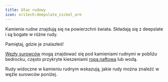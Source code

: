 ```yaml
---  
title: Głaz rudowy  
icon: oritech:deepslate_nickel_ore  
---  
```


<center>  
<ModAsset location="oritech:area/ore_boulder" width={512} />  
</center>  

Kamienie rudne znajdują się na powierzchni świata. Składają się z deepslate i są bogate w różne rudy.  

Pamiętaj, gdzie je znalazłeś!  

[Węzły surowców](../resources/resource_node) mogą znajdować się pod kamieniami rudnymi w pobliżu bedrocku, często przykryte kieszeniami [ropą naftową](../resources/crude_oil) lub wodą.  

Rudy widoczne w kamieniu rudnym wskazują, jakie rudy można znaleźć w węźle surowców poniżej.  
